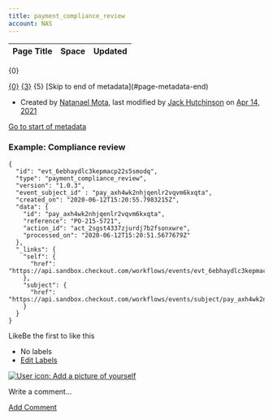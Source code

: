 ```yaml
---
title: payment_compliance_review
account: NAS
---
```


<table class="aui"> <thead> <tr class="header"> <th class="search-result-title">Page Title</th> <th class="search-result-space">Space</th> <th class="search-result-date">Updated</th> </tr> </thead> </table> <p class="search-result-count">{0}</p> <tr class="search-result"> <td class="search-result-title"><a href="{1}" class="content-type-{2}"><span>{0}</span></a></td> <td class="search-result-space"><a class="space" href="/display/{4}/" title="{3}">{3}</a></td> <td class="search-result-date"><span class="date" title="{6}">{5}</span></td> </tr> [Skip to end of metadata](#page-metadata-end)

*   Created by [Natanael Mota](    /display/~natanael.mota@checkout.com
    ), last modified by [Jack Hutchinson](    /display/~jack.hutchinson
    ) on [Apr 14, 2021](/pages/diffpagesbyversion.action?pageId=20120630&selectedPageVersions=3&selectedPageVersions=4 "Show changes")

[Go to start of metadata](#page-metadata-start)

### Example: Compliance review

    {
      "id": "evt_6ebhaydlc3kepmacp22s5smodq",
      "type": "payment_compliance_review",
      "version": "1.0.3",
      "event_subject_id" : "pay_axh4wk2nhjqenlr2vqvm6kxqta",
      "created_on": "2020-06-12T15:20:55.7983215Z",
      "data": {
        "id": "pay_axh4wk2nhjqenlr2vqvm6kxqta",
        "reference": "PO-215-5721",
        "action_id": "act_2sgst4337zjurdj7b2fsonxwre",
        "processed_on": "2020-06-12T15:20:51.5677679Z"
      },
      "_links": {
        "self": {
          "href": "https://api.sandbox.checkout.com/workflows/events/evt_6ebhaydlc3kepmacp22s5smodq"
        },
        "subject": {
          "href": "https://api.sandbox.checkout.com/workflows/events/subject/pay_axh4wk2nhjqenlr2vqvm6kxqta"
        }
      }
    }

LikeBe the first to like this

*   No labels
*   [Edit Labels](# "Edit Labels (Type 'l')")

[![User icon: Add a picture of yourself](/s/en_GB/7901/abf7b35644d5a5d1d7e4b0969a83e8eb2b569fb5/_/images/icons/profilepics/add_profile_pic.svg)](/users/profile/editmyprofilepicture.action)

Write a comment…

[Add Comment](/display/x/payment_compliance_review?showComments=true&showCommentArea=true#addcomment)
